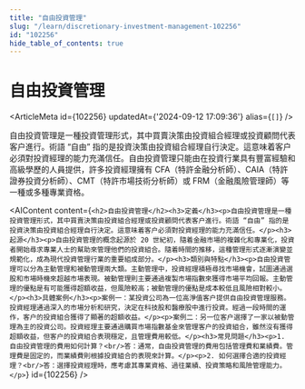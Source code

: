 ```yaml
---
title: "自由投資管理"
slug: "/learn/discretionary-investment-management-102256"
id: "102256"
hide_table_of_contents: true
---
```



# 自由投資管理

<ArticleMeta id={102256} updatedAt={'2024-09-12 17:09:36'} alias={`[]`} />
<div className='border-solid border-b border-t-0 my-4 border-[var(--ifm-color-gray-300)]' />

自由投資管理是一種投資管理形式，其中買賣決策由投資組合經理或投資顧問代表客户進行。術語 “自由” 指的是投資決策由投資組合經理自行決定。這意味着客户必須對投資經理的能力充滿信任。自由投資管理只能由在投資行業具有豐富經驗和高級學歷的人員提供，許多投資經理擁有 CFA（特許金融分析師）、CAIA（特許證券投資分析師）、CMT（特許市場技術分析師）或 FRM（金融風險管理師）等一種或多種專業資格。

<AIContent content={`<h2>自由投資管理</h2><h3>定義</h3><p>自由投資管理是一種投資管理形式，其中買賣決策由投資組合經理或投資顧問代表客户進行。術語 “自由” 指的是投資決策由投資組合經理自行決定。這意味着客户必須對投資經理的能力充滿信任。</p><h3>起源</h3><p>自由投資管理的概念起源於 20 世紀初，隨着金融市場的複雜化和專業化，投資者開始尋求專業人士的幫助來管理他們的投資組合。隨着時間的推移，這種管理形式逐漸演變並規範化，成為現代投資管理行業的重要組成部分。</p><h3>類別與特點</h3><p>自由投資管理可以分為主動管理和被動管理兩大類。主動管理中，投資經理積極尋找市場機會，試圖通過選股和市場時機來超越市場表現。被動管理則主要通過複製市場指數來獲得市場平均回報。主動管理的優點是有可能獲得超額收益，但風險較高；被動管理的優點是成本較低且風險相對較小。</p><h3>具體案例</h3><p>案例一：某投資公司為一位高淨值客户提供自由投資管理服務。投資經理通過深入的市場分析和研究，決定在科技股和醫療股中進行投資。經過一段時間的運作，客户的投資組合獲得了顯著的超額收益。</p><p>案例二：另一位客户選擇了一家以被動管理為主的投資公司。投資經理主要通過購買市場指數基金來管理客户的投資組合，雖然沒有獲得超額收益，但客户的投資組合表現穩定，且管理費用較低。</p><h3>常見問題</h3><p>1. 自由投資管理的費用如何計算？<br/>答：通常，自由投資管理的費用包括管理費和業績費。管理費是固定的，而業績費則根據投資組合的表現來計算。</p><p>2. 如何選擇合適的投資經理？<br/>答：選擇投資經理時，應考慮其專業資格、過往業績、投資策略和風險管理能力。</p>`} id={102256} />
